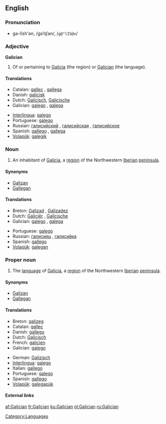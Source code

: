{{interwiktionary|code=gl}}
==English==
{{wikipedia}}

===Pronunciation===
*gə-lĭsh'ən, /gəˈlɪʃən/, /<tt>g@"lIS@n</tt>/

===Adjective===
'''Galician'''

# Of or pertaining to [[Galicia]] (the region) or [[#Proper noun|Galician]] (the language).

====Translations====
{{top}}
*Catalan: [[gallec]] {{m}}, [[gallega]] {{f}}
*Danish: [[galicisk]]
*Dutch: [[Galicisch]], [[Galicische]]
*Galician: [[galego]] {{m}}, [[galega]] {{f}}
{{mid}}
*[[Interlingua]]: [[galego]]
*Portuguese: [[galego]]
*Russian: [[галисийский]] {{m}}, [[галисийская]] {{f}}, [[галисийское]] {{n}}
*Spanish: [[gallego]] {{m}}, [[gallega]] {{f}}
*[[Volapük]]: [[galegik]]
{{bottom}}

===Noun===
{{en-noun}}

# An inhabitant of [[Galicia]], a [[region]] of the Northwestern [[Iberian peninsula|Iberian]] [[peninsula]].

====Synonyms====
*[[Galizan]]
*[[Gallegan]]

====Translations====
{{trans-top|person(s)}}
*Breton: [[Galizad]] {{m}}, [[Galizadez]] {{f}}
*Dutch: [[Galiciër]] {{m}}, [[Galicische]] {{f}}
*Galician: [[galego]] {{m}}, [[galega]] {{f}}
{{trans-mid}}
*Portuguese: [[galego]]
*Russian: [[галисиец]] {{m}}, [[галисийка]] {{f}}
*Spanish: [[gallego]]
*[[Volapük]]: [[galegan]]
{{trans-bottom}}

===Proper noun===
{{en-proper-noun}}

# The [[language]] of [[Galicia]], a [[region]] of the Northwestern [[Iberian peninsula|Iberian]] [[peninsula]].

====Synonyms====
*[[Galizan]]
*[[Gallegan]]

====Translations====
{{trans-top|language}}
*Breton: [[galizeg]] {{m}}
*Catalan: [[gallec]] {{m}}
*Danish: [[gallego]]
*Dutch: [[Galicisch]] {{n}}
*French: [[galicien]]
*Galician: [[galego]]
{{trans-mid}}
*German: [[Galizisch]] {{n}}
*[[Interlingua]]: [[galego]]
*Italian: [[gallego]]
*Portuguese: [[galego]]
*Spanish: [[gallego]]
*[[Volapük]]: [[galegapük]]
{{trans-bottom}}

====External links====
{{ethnologue|code=glg}}
{{websters-online}}

[[Category:Languages]]

[[af:Galician]]
[[fr:Galician]]
[[ku:Galician]]
[[nl:Galician]]
[[ru:Galician]]